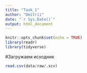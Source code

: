 ```yaml
---
title: "Task_1"
author: "Dmitrii"
date: "`r Sys.Date()`"
output: html_document
---
```


```r
knitr::opts_chunk$set(echo = TRUE)
library(readr)
library(tidyverse)

```

#Загружаем исходник
```r
read.csv(data/raw/.scv)
```

#
```r

```


